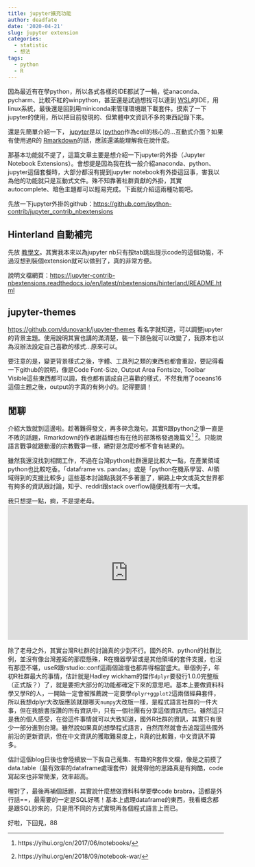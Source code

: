 ---
title: jupyter擴充功能
author: deadfate
date: '2020-04-21'
slug: jupyter extension
categories:
  - statistic
  - 想法
tags:
  - python
  - R
---

因為最近有在學python，所以各式各樣的IDE都試了一輪，從anaconda、pycharm、比較不紅的winpython，甚至還是試過想找可以連到 [WSL](https://docs.microsoft.com/zh-tw/windows/wsl/about)的IDE，用linux系統，最後還是回到用miniconda來管理環境跟下載套件。摸索了一下jupyter的使用，所以把目前發現的、但繁體中文資訊不多的東西記錄下來。  

還是先簡單介紹一下， [jupyter](https://jupyter.org/documentation)是以 [Ipython](https://ipython.org/)作為cell的核心的...互動式介面？如果有使用過R的 [Rmarkdown](https://rmarkdown.rstudio.com/)的話，應該還滿能理解我在說什麼。   

那基本功能就不提了，這篇文章主要是想介紹一下jupyter的外掛（Jupyter Notebook Extensions）。會想提是因為我在找一般介紹anaconda、python、jupyter這個套餐時，大部分都沒有提到jupyter notebook有外掛這回事，害我以為他的功能就只是互動式文件。殊不知靠著社群貢獻的外掛，其實autocomplete、暗色主題都可以輕易完成。下面就介紹這兩種功能吧。  

先放一下jupyter外掛的github：<https://github.com/ipython-contrib/jupyter_contrib_nbextensions>  

## Hinterland 自動補完  
先放 [教學文](https://www.fairyhorn.cc/3490/jupyter-notebook-hinterland)。其實我本來以為jupyter nb只有按tab跳出提示code的這個功能，不過沒想到裝個extension就可以做到了，真的非常方便。  

說明文檔網頁：<https://jupyter-contrib-nbextensions.readthedocs.io/en/latest/nbextensions/hinterland/README.html>

## jupyter-themes  
<https://github.com/dunovank/jupyter-themes>
看名字就知道，可以調整jupyter的背景主題。使用說明其實也講的滿清楚，裝一下顏色就可以改變了，我原本也以為沒辦法設定自己喜歡的樣式...原來可以。  

要注意的是，變更背景樣式之後，字體、工具列之類的東西也都會重設，要記得看一下github的說明，像是Code Font-Size, Output Area Fontsize, Toolbar Visible這些東西都可以調，我也都有調成自己喜歡的樣式，不然我用了oceans16這個主題之後，output的字真的有夠小的。記得要調！  

## 閒聊
介紹大致就到這邊啦。趁著難得發文，再多碎念幾句。其實R跟python之爭一直是不敗的話題，Rmarkdown的作者謝益輝也有在他的部落格發過幾篇文[^1] [^2]。只能說語言戰爭就跟動漫的宗教戰爭一樣，絕對是怎麼吵都不會有結果的。  

雖然我還沒找到相關工作，不過在台灣python社群還是比較大一點，在產業領域python也比較吃香。「dataframe vs. pandas」或是「python在機系學習、AI領域得到的支援比較多」這些基本討論點我就不多著墨了，網路上中文或英文世界都有夠多的資訊跟討論，知乎、reddit跟stack overflow隨便找都有一大堆。  

我只想提一點，痾，不是提老母。  
<iframe width="560" height="315" src="https://www.youtube.com/embed/LwxHqX0-gIw" frameborder="0" allow="accelerometer; autoplay; encrypted-media; gyroscope; picture-in-picture" allowfullscreen></iframe>  

除了老母之外，其實台灣R社群的討論真的少到不行。國外的R、python的社群比例，並沒有像台灣差距的那麼懸殊，R在機器學習或是其他領域的套件支援，也沒有那麼不堪，useR跟rstudio::conf這兩個論壇也都弄得相當盛大。舉個例子，年初R社群最大的事情，估計就是Hadley wickham的傑作```dplyr```要發行1.0.0完整版（正式版？）了，就是要把大部分的功能都確定下來的意思吧。基本上要做資料科學又學R的人，一開始一定會被推薦說一定要學```dplyr+ggplot2```這兩個經典套件，所以我想dplyr大改版應該就跟哪天```numpy```大改版一樣，是程式語言社群的一件大事，但在我臉書按讚的所有資訊中，只有一個社團有分享這個資訊而已。雖然這只是我的個人感受，在從這件事情就可以大致知道，國外R社群的資訊，其實只有很少一部分進到台灣。雖然說如果真的想學程式語言，自然而然就會去追蹤這些國外前沿的更新資訊，但在中文資訊的獲取難易度上，R真的比較難，中文資訊不算多。  

估計這個blog日後也會陸續放一下我自己蒐集、有趣的R套件文檔，像是之前摸了data.table（最有效率的dataframe處理套件）就覺得他的思路真是有夠酷，code寫起來也非常簡潔，效率超高。  

喔對了，最後再補個話題，其實說什麼想做資料科學要學code brabra，這都是外行話==，最需要的一定是SQL好嗎！基本上處理dataframe的東西，我看概念都是跟SQL抄來的，只是用不同的方式實現再各個程式語言上而已。  

好啦，下回見，88

[^1]:https://yihui.org/cn/2017/06/notebooks/
[^2]:https://yihui.org/en/2018/09/notebook-war/
